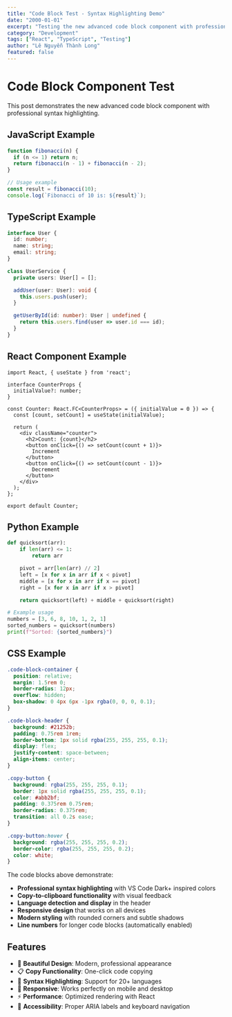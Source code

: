 ```yaml
---
title: "Code Block Test - Syntax Highlighting Demo"
date: "2000-01-01"
excerpt: "Testing the new advanced code block component with professional syntax highlighting and modern design."
category: "Development"
tags: ["React", "TypeScript", "Testing"]
author: "Lê Nguyễn Thành Long"
featured: false
---
```


# Code Block Component Test

This post demonstrates the new advanced code block component with professional syntax highlighting.

## JavaScript Example

```javascript
function fibonacci(n) {
  if (n <= 1) return n;
  return fibonacci(n - 1) + fibonacci(n - 2);
}

// Usage example
const result = fibonacci(10);
console.log(`Fibonacci of 10 is: ${result}`);
```

## TypeScript Example

```typescript
interface User {
  id: number;
  name: string;
  email: string;
}

class UserService {
  private users: User[] = [];

  addUser(user: User): void {
    this.users.push(user);
  }

  getUserById(id: number): User | undefined {
    return this.users.find(user => user.id === id);
  }
}
```

## React Component Example

```tsx
import React, { useState } from 'react';

interface CounterProps {
  initialValue?: number;
}

const Counter: React.FC<CounterProps> = ({ initialValue = 0 }) => {
  const [count, setCount] = useState(initialValue);

  return (
    <div className="counter">
      <h2>Count: {count}</h2>
      <button onClick={() => setCount(count + 1)}>
        Increment
      </button>
      <button onClick={() => setCount(count - 1)}>
        Decrement
      </button>
    </div>
  );
};

export default Counter;
```

## Python Example

```python
def quicksort(arr):
    if len(arr) <= 1:
        return arr

    pivot = arr[len(arr) // 2]
    left = [x for x in arr if x < pivot]
    middle = [x for x in arr if x == pivot]
    right = [x for x in arr if x > pivot]

    return quicksort(left) + middle + quicksort(right)

# Example usage
numbers = [3, 6, 8, 10, 1, 2, 1]
sorted_numbers = quicksort(numbers)
print(f"Sorted: {sorted_numbers}")
```

## CSS Example

```css
.code-block-container {
  position: relative;
  margin: 1.5rem 0;
  border-radius: 12px;
  overflow: hidden;
  box-shadow: 0 4px 6px -1px rgba(0, 0, 0, 0.1);
}

.code-block-header {
  background: #21252b;
  padding: 0.75rem 1rem;
  border-bottom: 1px solid rgba(255, 255, 255, 0.1);
  display: flex;
  justify-content: space-between;
  align-items: center;
}

.copy-button {
  background: rgba(255, 255, 255, 0.1);
  border: 1px solid rgba(255, 255, 255, 0.1);
  color: #abb2bf;
  padding: 0.375rem 0.75rem;
  border-radius: 0.375rem;
  transition: all 0.2s ease;
}

.copy-button:hover {
  background: rgba(255, 255, 255, 0.2);
  border-color: rgba(255, 255, 255, 0.2);
  color: white;
}
```

The code blocks above demonstrate:

- **Professional syntax highlighting** with VS Code Dark+ inspired colors
- **Copy-to-clipboard functionality** with visual feedback
- **Language detection and display** in the header
- **Responsive design** that works on all devices
- **Modern styling** with rounded corners and subtle shadows
- **Line numbers** for longer code blocks (automatically enabled)

## Features

- 🎨 **Beautiful Design**: Modern, professional appearance
- 📋 **Copy Functionality**: One-click code copying
- 🌈 **Syntax Highlighting**: Support for 20+ languages
- 📱 **Responsive**: Works perfectly on mobile and desktop
- ⚡ **Performance**: Optimized rendering with React
- 🎯 **Accessibility**: Proper ARIA labels and keyboard navigation
